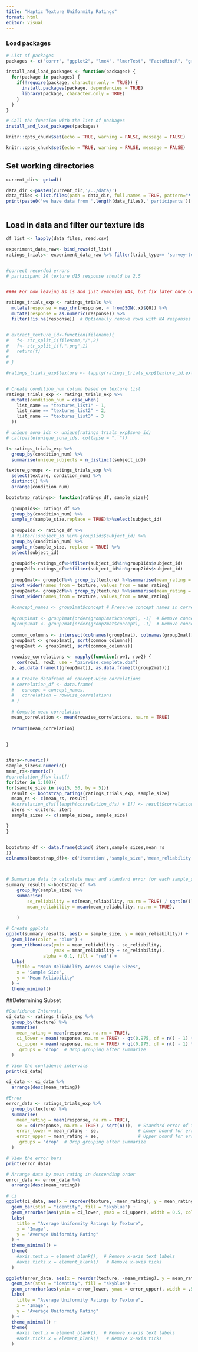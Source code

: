 ```yaml
---
title: "Haptic Texture Uniformity Ratings"
format: html
editor: visual
---
```


### Load packages

```r
# List of packages
packages <- c("corrr", "ggplot2", "lme4", "lmerTest", "FactoMineR", "grid","png","cowplot","magick", "ggimage","dplyr","tidyverse","knitr", "jsonlite")


```

```r

install_and_load_packages <- function(packages) {
  for(package in packages) {
    if(!require(package, character.only = TRUE)) {
      install.packages(package, dependencies = TRUE)
      library(package, character.only = TRUE)
    }
  }
}

# Call the function with the list of packages
install_and_load_packages(packages)

```

```r
knitr::opts_chunk$set(echo = TRUE, warning = FALSE, message = FALSE)
```

```r
knitr::opts_chunk$set(echo = TRUE, warning = FALSE, message = FALSE)

```

## Set working directories

```r
current_dir<- getwd()

data_dir <-paste0(current_dir,'/../data/')
data_files <-list.files(path = data_dir, full.names = TRUE, pattern="*.csv")
print(paste0('we have data from ',length(data_files),' participants'))



```

## Load in data and filter our texture ids

```r

df_list <- lapply(data_files, read.csv)

experiment_data_raw<- bind_rows(df_list)
ratings_trials<- experiment_data_raw %>% filter(trial_type== 'survey-text')


#correct recorded errors
# participant 20 texture d15 response should be 2.5


#### For now leaving as is and just removing NAs, but fix later once code works

ratings_trials_exp <- ratings_trials %>%
  mutate(response = map_chr(response, ~ fromJSON(.x)$Q0)) %>%
  mutate(response = as.numeric(response)) %>%
  filter(!is.na(response))  # Optionally remove rows with NA responses


# extract_texture_id<-function(filename){
#   f<- str_split_i(filename,"/",2)
#   f<- str_split_i(f,".png",1)
#   return(f)
#   
# }

#ratings_trials_exp$texture <- lapply(ratings_trials_exp$texture_id,extract_texture_id)


# Create condition_num column based on texture list
ratings_trials_exp <- ratings_trials_exp %>%
  mutate(condition_num = case_when(
    list_name == "textures_list1" ~ 1,
    list_name == "textures_list2" ~ 2,
    list_name == "textures_list3" ~ 3
  ))

# unique_sona_ids <- unique(ratings_trials_exp$sona_id)
# cat(paste(unique_sona_ids, collapse = ", "))
```

```r
t<-ratings_trials_exp %>%
  group_by(condition_num) %>%
  summarise(unique_subjects = n_distinct(subject_id))

texture_groups <- ratings_trials_exp %>% 
  select(texture, condition_num) %>% 
  distinct() %>% 
  arrange(condition_num)
```

```r

bootstrap_ratings<- function(ratings_df, sample_size){
  
  group1ids<- ratings_df %>%
  group_by(condition_num) %>%
  sample_n(sample_size,replace = TRUE)%>%select(subject_id)
  
  group2ids <- ratings_df %>%
  # filter(!subject_id %in% group1ids$subject_id) %>%
  group_by(condition_num) %>%
  sample_n(sample_size, replace = TRUE) %>%
  select(subject_id)
  
  group1df<-ratings_df%>%filter(subject_id%in%group1ids$subject_id)
  group2df<-ratings_df%>%filter(subject_id%in%group2ids$subject_id)
  
  group1mat<- group1df%>% group_by(texture) %>%summarise(mean_rating = mean(response),.groups='keep')%>%
  pivot_wider(names_from = texture, values_from = mean_rating)
  group2mat<- group2df%>% group_by(texture) %>%summarise(mean_rating = mean(response),.groups='keep')%>%
  pivot_wider(names_from = texture, values_from = mean_rating)
  
  #concept_names <- group1mat$concept # Preserve concept names in correct order for later
  
  #group1mat <- group1mat[order(group1mat$concept), -1]  # Remove concept column
  #group2mat <- group2mat[order(group2mat$concept), -1]  # Remove concept column
  
  common_columns <- intersect(colnames(group1mat), colnames(group2mat))  # Find common columns
  group1mat <- group1mat[, sort(common_columns)]
  group2mat <- group2mat[, sort(common_columns)]
  
  rowwise_correlations <- mapply(function(row1, row2) {
    cor(row1, row2, use = "pairwise.complete.obs")
  }, as.data.frame(t(group1mat)), as.data.frame(t(group2mat)))
  
  # # Create dataframe of concept-wise correlations
  # correlation_df <- data.frame(
  #   concept = concept_names,
  #   correlation = rowwise_correlations
  # )
  
  # Compute mean correlation
  mean_correlation <- mean(rowwise_correlations, na.rm = TRUE)
  
  return(mean_correlation)

  
}



```

```r
iters<-numeric()
sample_sizes<-numeric()
mean_rs<-numeric()
#correlation_dfs<-list()
for(iter in 1:100){
for(sample_size in seq(5, 50, by = 5)){
  result <- bootstrap_ratings(ratings_trials_exp, sample_size)
  mean_rs <- c(mean_rs, result)
  #correlation_dfs[[length(correlation_dfs) + 1]] <- result$correlation_df
  iters <- c(iters, iter)
  sample_sizes <- c(sample_sizes, sample_size)

}
}


bootstrap_df <- data.frame(cbind( iters,sample_sizes,mean_rs
))
colnames(bootstrap_df)<- c('iteration','sample_size','mean_reliability')



# Summarize data to calculate mean and standard error for each sample_size
summary_results <-bootstrap_df %>%
    group_by(sample_size) %>%
    summarise(
        se_reliability = sd(mean_reliability, na.rm = TRUE) / sqrt(n()),
        mean_reliability = mean(mean_reliability, na.rm = TRUE),
       
    )

# Create ggplots
ggplot(summary_results, aes(x = sample_size, y = mean_reliability)) +
  geom_line(color = "blue") +
  geom_ribbon(aes(ymin = mean_reliability - se_reliability,
                  ymax = mean_reliability + se_reliability),
              alpha = 0.1, fill = "red") +
  labs(
    title = "Mean Reliability Across Sample Sizes",
    x = "Sample Size",
    y = "Mean Reliability"
  ) +
  theme_minimal()
```

##Determining Subset
```r
#Confidence Intervals
ci_data <- ratings_trials_exp %>%
  group_by(texture) %>%
  summarise(
    mean_rating = mean(response, na.rm = TRUE),
    ci_lower = mean(response, na.rm = TRUE) - qt(0.975, df = n() - 1) * sd(response, na.rm = TRUE) / sqrt(n()),
    ci_upper = mean(response, na.rm = TRUE) + qt(0.975, df = n() - 1) * sd(response, na.rm = TRUE) / sqrt(n()),
    .groups = "drop"  # Drop grouping after summarize
  )

# View the confidence intervals
print(ci_data)

ci_data <- ci_data %>% 
  arrange(desc(mean_rating))
```

```r
#Error
error_data <- ratings_trials_exp %>%
  group_by(texture) %>%
  summarise(
    mean_rating = mean(response, na.rm = TRUE),
    se = sd(response, na.rm = TRUE) / sqrt(n()),  # Standard error of the mean
    error_lower = mean_rating - se,               # Lower bound for error bars
    error_upper = mean_rating + se,               # Upper bound for error bars
    .groups = "drop"  # Drop grouping after summarize
  )

# View the error bars
print(error_data)

# Arrange data by mean rating in descending order
error_data <- error_data %>% 
  arrange(desc(mean_rating))

```

```r
# ci
ggplot(ci_data, aes(x = reorder(texture, -mean_rating), y = mean_rating)) +
  geom_bar(stat = "identity", fill = "skyblue") +
  geom_errorbar(aes(ymin = ci_lower, ymax = ci_upper), width = 0.5, color = "darkblue") +
  labs(
    title = "Average Uniformity Ratings by Texture",
    x = "Image",
    y = "Average Uniformity Rating"
  ) +
  theme_minimal() +
  theme(
    #axis.text.x = element_blank(),  # Remove x-axis text labels
    #axis.ticks.x = element_blank()   # Remove x-axis ticks
  )
```

```r
ggplot(error_data, aes(x = reorder(texture, -mean_rating), y = mean_rating)) +
  geom_bar(stat = "identity", fill = "skyblue") +
  geom_errorbar(aes(ymin = error_lower, ymax = error_upper), width = .5, color = "darkblue") +
  labs(
    title = "Average Uniformity Ratings by Texture",
    x = "Image",
    y = "Average Uniformity Rating"
  ) +
  theme_minimal() +
  theme(
    #axis.text.x = element_blank(),  # Remove x-axis text labels
    #axis.ticks.x = element_blank()   # Remove x-axis ticks
  )
```